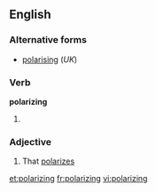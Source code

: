 ==English==

===Alternative forms===
*[[polarising]] (''UK'')

===Verb===
'''polarizing'''

# {{present participle of|[[polarize]]}}

===Adjective===
{{en-adj}}

# That [[polarize]]s

[[et:polarizing]]
[[fr:polarizing]]
[[vi:polarizing]]